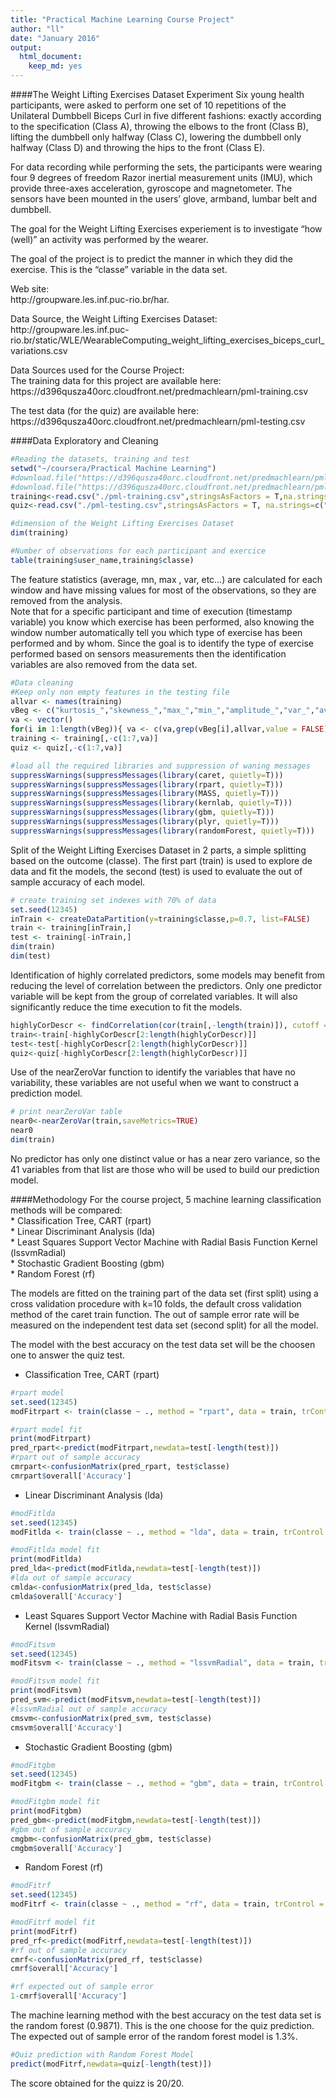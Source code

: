 ```yaml
---
title: "Practical Machine Learning Course Project"
author: "ll"
date: "January 2016"
output: 
  html_document: 
    keep_md: yes
---
```


####The Weight Lifting Exercises Dataset Experiment
Six young health participants, were asked to perform one set of 10 repetitions of the Unilateral Dumbbell Biceps Curl in five different fashions: exactly according to the specification (Class A), throwing the elbows to the front (Class B), lifting the dumbbell only halfway (Class C), lowering the dumbbell only halfway (Class D) and throwing the hips to the front (Class E).

For data recording while performing the sets, the participants were wearing four 9 degrees of freedom Razor inertial measurement units (IMU), which provide three-axes acceleration, gyroscope and magnetometer. The sensors have been mounted in the users' glove, armband, lumbar belt and dumbbell.

The goal for the Weight Lifting Exercises experiement is to investigate "how (well)" an activity was performed by the wearer.  

The goal of the project is to predict the manner in which they did the exercise. This is the "classe" variable in the data set.

Web site:  
http://groupware.les.inf.puc-rio.br/har.

Data Source, the Weight Lifting Exercises Dataset:  
http://groupware.les.inf.puc-rio.br/static/WLE/WearableComputing_weight_lifting_exercises_biceps_curl_variations.csv

Data Sources used for the Course Project:  
The training data for this project are available here:  
https://d396qusza40orc.cloudfront.net/predmachlearn/pml-training.csv

The test data (for the quiz) are available here:  
https://d396qusza40orc.cloudfront.net/predmachlearn/pml-testing.csv

####Data Exploratory and Cleaning
```r
#Reading the datasets, training and test 
setwd("~/coursera/Practical Machine Learning")
#download.file("https://d396qusza40orc.cloudfront.net/predmachlearn/pml-training.csv", "./pml-training.csv")
#download.file("https://d396qusza40orc.cloudfront.net/predmachlearn/pml-testing.csv", "./pml-testing.csv")
training<-read.csv("./pml-training.csv",stringsAsFactors = T,na.strings=c("NA", "", "#DIV/0!"))
quiz<-read.csv("./pml-testing.csv",stringsAsFactors = T, na.strings=c("NA", "", "#DIV/0!"))

#dimension of the Weight Lifting Exercises Dataset
dim(training)

#Number of observations for each participant and exercice  
table(training$user_name,training$classe)
```
The feature statistics (average, mn, max , var, etc...) are calculated for each window and have missing values for most of the observations, so they are removed from the analysis.  
Note that for a specific participant and time of execution (timestamp variable) you know which exercise has been performed, also knowing the window number automatically tell you which type of exercise has been performed and by whom. Since the goal is to identify the type of exercise performed based on sensors measurements then the identification variables are also removed from the data set.  
```r
#Data cleaning
#Keep only non empty features in the testing file
allvar <- names(training)
vBeg <- c("kurtosis_","skewness_","max_","min_","amplitude_","var_","avg_","stddev_")
va <- vector()
for(i in 1:length(vBeg)){ va <- c(va,grep(vBeg[i],allvar,value = FALSE))}
training <- training[,-c(1:7,va)]
quiz <- quiz[,-c(1:7,va)]
```
```r
#load all the required libraries and suppression of waning messages
suppressWarnings(suppressMessages(library(caret, quietly=T)))
suppressWarnings(suppressMessages(library(rpart, quietly=T)))
suppressWarnings(suppressMessages(library(MASS, quietly=T)))
suppressWarnings(suppressMessages(library(kernlab, quietly=T)))
suppressWarnings(suppressMessages(library(gbm, quietly=T)))
suppressWarnings(suppressMessages(library(plyr, quietly=T)))
suppressWarnings(suppressMessages(library(randomForest, quietly=T)))
```

Split of the Weight Lifting Exercises Dataset in 2 parts, a simple splitting based on the outcome (classe). The first part (train) is used to explore de data and fit the models, the second (test) is used to evaluate the out of sample accuracy of each model.
```r
# create training set indexes with 70% of data
set.seed(12345)
inTrain <- createDataPartition(y=training$classe,p=0.7, list=FALSE)
train <- training[inTrain,]
test <- training[-inTrain,]
dim(train)
dim(test)
```

Identification of highly correlated predictors, some models may benefit from reducing the level of correlation between the predictors. Only one predictor variable will be kept from the group of correlated variables. It will also significantly reduce the time execution to fit the models.  
```r
highlyCorDescr <- findCorrelation(cor(train[,-length(train)]), cutoff = .8)
train<-train[-highlyCorDescr[2:length(highlyCorDescr)]]
test<-test[-highlyCorDescr[2:length(highlyCorDescr)]]
quiz<-quiz[-highlyCorDescr[2:length(highlyCorDescr)]]
```

Use of the nearZeroVar function to identify the variables that have no variability, these variables are not useful when we want to construct a prediction model.

```r
# print nearZeroVar table
near0<-nearZeroVar(train,saveMetrics=TRUE)
near0
dim(train)
```
No predictor has only one distinct value or has a near zero variance, so the 41 variables from that list are those who will be used to build our prediction model.

####Methodology
For the course project, 5 machine learning classification methods will be compared:  
* Classification Tree, CART  (rpart)  
* Linear Discriminant Analysis (lda)  
* Least Squares Support Vector Machine with Radial Basis Function Kernel (lssvmRadial)  
* Stochastic Gradient Boosting (gbm)  
* Random Forest (rf)  

The models are fitted on the training part of the data set (first split) using a cross validation procedure with k=10 folds, the default cross validation method of the caret train function. The out of sample error rate will be measured on the independent test data set (second split) for all the model.  

The model with the best accuracy on the test data set will be the choosen one to answer the quiz test.  

* Classification Tree, CART  (rpart)
```r
#rpart model
set.seed(12345)
modFitrpart <- train(classe ~ ., method = "rpart", data = train, trControl = trainControl(method = "cv"))
```
```r
#rpart model fit
print(modFitrpart)
pred_rpart<-predict(modFitrpart,newdata=test[-length(test)])
#rpart out of sample accuracy
cmrpart<-confusionMatrix(pred_rpart, test$classe)
cmrpart$overall['Accuracy']
```

* Linear Discriminant Analysis (lda)
```r
#modFitlda
set.seed(12345)
modFitlda <- train(classe ~ ., method = "lda", data = train, trControl = trainControl(method = "cv"))
```
```r
#modFitlda model fit
print(modFitlda)
pred_lda<-predict(modFitlda,newdata=test[-length(test)])
#lda out of sample accuracy
cmlda<-confusionMatrix(pred_lda, test$classe)
cmlda$overall['Accuracy']
```

* Least Squares Support Vector Machine with Radial Basis Function Kernel (lssvmRadial)
```r
#modFitsvm
set.seed(12345)
modFitsvm <- train(classe ~ ., method = "lssvmRadial", data = train, trControl = trainControl(method = "cv"))
```
```r
#modFitsvm model fit
print(modFitsvm)
pred_svm<-predict(modFitsvm,newdata=test[-length(test)])
#lssvmRadial out of sample accuracy
cmsvm<-confusionMatrix(pred_svm, test$classe)
cmsvm$overall['Accuracy']
```

* Stochastic Gradient Boosting (gbm)
```r
#modFitgbm
set.seed(12345)
modFitgbm <- train(classe ~ ., method = "gbm", data = train, trControl = trainControl(method = "cv"), verbose=FALSE)
```
```r
#modFitgbm model fit
print(modFitgbm)
pred_gbm<-predict(modFitgbm,newdata=test[-length(test)])
#gbm out of sample accuracy
cmgbm<-confusionMatrix(pred_gbm, test$classe)
cmgbm$overall['Accuracy']
```

* Random Forest (rf)
```r
#modFitrf
set.seed(12345)
modFitrf <- train(classe ~ ., method = "rf", data = train, trControl = trainControl(method = "cv"))
```
```r
#modFitrf model fit
print(modFitrf)
pred_rf<-predict(modFitrf,newdata=test[-length(test)])
#rf out of sample accuracy
cmrf<-confusionMatrix(pred_rf, test$classe)
cmrf$overall['Accuracy']
```

```r
#rf expected out of sample error
1-cmrf$overall['Accuracy']
```
The machine learning method with the best accuracy on the test data set is the random forest (0.9871). This is the one choose for the quiz prediction. The expected out of sample error of the random forest model is 1.3%.
```r
#Quiz prediction with Random Forest Model
predict(modFitrf,newdata=quiz[-length(test)])
```
The score obtained for the quizz is 20/20.